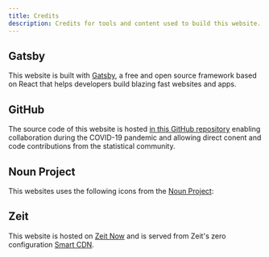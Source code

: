 ```yaml
---
title: Credits
description: Credits for tools and content used to build this website.
---
```



## Gatsby

This website is built with [Gatsby](https://www.gatsbyjs.org/), a free and open
source framework based on React that helps developers build blazing fast
websites and apps.

## GitHub

The source code of this website is hosted
[in this GitHub repository](https://github.com/UNStats/covid-19-response)
enabling collaboration during the COVID-19 pandemic and allowing direct conent
and code contributions from the statistical community.

## Noun Project

This websites uses the following icons from the
[Noun Project](https://thenounproject.com/):

<Grid gap={3} width={64} mb={3}>
  <SmartLink href="https://thenounproject.com/browse/?i=2154258">
    <ContinuityIcon height={64} />
  </SmartLink>
  <SmartLink href="https://thenounproject.com/browse/?i=2909082">
    <WorkRemotelyIcon height={64} />
  </SmartLink>
  <SmartLink href="https://thenounproject.com/browse/?i=2223266">
    <DataSolutionsIcon height={64} />
  </SmartLink>
  <SmartLink href="https://thenounproject.com/browse/?i=38245">
    <OpenDataIcon height={64} />
  </SmartLink>
  <SmartLink href="https://thenounproject.com/browse/?i=618963">
    <WebLinksIcon height={64} />
  </SmartLink>
  <SmartLink href="https://thenounproject.com/browse/?i=2690278">
    <SharingIcon height={64} />
  </SmartLink>
</Grid>

## Zeit

This website is hosted on [Zeit Now](https://zeit.co/home) and is served from
Zeit's zero configuration [Smart CDN](https://zeit.co/smart-cdn).

